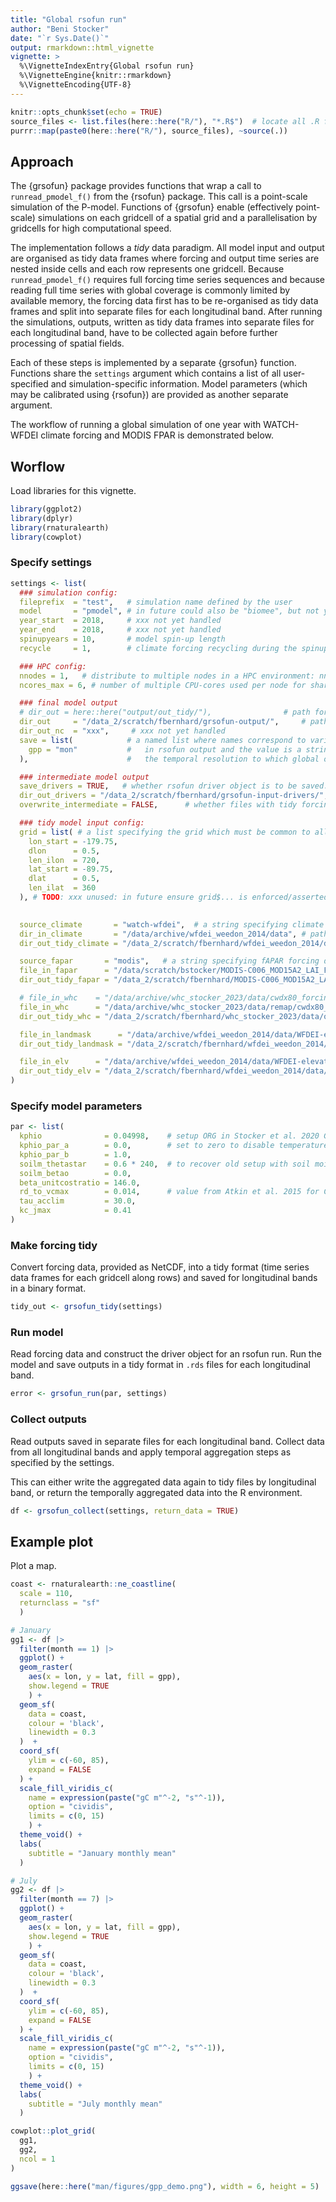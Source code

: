 ```yaml
---
title: "Global rsofun run"
author: "Beni Stocker"
date: "`r Sys.Date()`"
output: rmarkdown::html_vignette
vignette: >
  %\VignetteIndexEntry{Global rsofun run}
  %\VignetteEngine{knitr::rmarkdown}
  %\VignetteEncoding{UTF-8}
---
```


```r
knitr::opts_chunk$set(echo = TRUE)
source_files <- list.files(here::here("R/"), "*.R$")  # locate all .R files
purrr::map(paste0(here::here("R/"), source_files), ~source(.)) 
```

## Approach

The {grsofun} package provides functions that wrap a call to `runread_pmodel_f()` from the {rsofun} package. This call is a point-scale simulation of the P-model. Functions of {grsofun} enable (effectively point-scale) simulations on each gridcell of a spatial grid and a parallelisation by gridcells for high computational speed. 

The implementation follows a *tidy* data paradigm. All model input and output are organised as tidy data frames where forcing and output time series are nested inside cells and each row represents one gridcell. Because `runread_pmodel_f()` requires full forcing time series sequences and because reading full time series with global coverage is commonly limited by available memory, the forcing data first has to be re-organised as tidy data frames and split into separate files for each longitudinal band. After running the simulations, outputs, written as tidy data frames into separate files for each longitudinal band, have to be collected again before further processing of spatial fields. 

Each of these steps is implemented by a separate {grsofun} function. Functions share the `settings` argument which contains a list of all user-specified and simulation-specific information. Model parameters (which may be calibrated using {rsofun}) are provided as another separate argument.

The workflow of running a global simulation of one year with WATCH-WFDEI climate forcing and MODIS FPAR is demonstrated below.

## Worflow

Load libraries for this vignette.
```r
library(ggplot2)
library(dplyr)
library(rnaturalearth)
library(cowplot)
```

### Specify settings

```r
settings <- list(
  ### simulation config:
  fileprefix  = "test",   # simulation name defined by the user
  model       = "pmodel", # in future could also be "biomee", but not yet implemented
  year_start  = 2018,     # xxx not yet handled
  year_end    = 2018,     # xxx not yet handled
  spinupyears = 10,       # model spin-up length
  recycle     = 1,        # climate forcing recycling during the spinup

  ### HPC config:
  nnodes = 1,   # distribute to multiple nodes in a HPC environment: nnodes=1 no distribution, otherwise nnodes number of nodes to use in a HPC cluster setup to use (e.g. UBELIX) - xxx not yet implemented"
  ncores_max = 6, # number of multiple CPU-cores used per node for shared-memory parallel programming (e.g. with models like OpenMP)"

  ### final model output
  # dir_out = here::here("output/out_tidy/"),                # path for tidy model output
  dir_out     = "/data_2/scratch/fbernhard/grsofun-output/",     # path for tidy model output
  dir_out_nc  = "xxx",     # xxx not yet handled
  save = list(            # a named list where names correspond to variable names
    gpp = "mon"           #   in rsofun output and the value is a string specifying
  ),                      #   the temporal resolution to which global output is to be aggregated.

  ### intermediate model output
  save_drivers = TRUE,   # whether rsofun driver object is to be saved. Uses additional disk space but substantially speeds up grsofun_run().
  dir_out_drivers = "/data_2/scratch/fbernhard/grsofun-input-drivers/",  # If a path is provided rsofun driver object is to be saved. Uses additional disk space but substantially speeds up grsofun_run(). If dir_out_drivers is 'NA' driver object are not stored.
  overwrite_intermediate = FALSE,      # whether files with tidy forcing data and drivers are to be overwritten. If false, reads files if available instead of re-creating them.

  ### tidy model input config:
  grid = list( # a list specifying the grid which must be common to all forcing data
    lon_start = -179.75,
    dlon      = 0.5,
    len_ilon  = 720,
    lat_start = -89.75,
    dlat      = 0.5,
    len_ilat  = 360
  ), # TODO: xxx unused: in future ensure grid$... is enforced/asserted

  
  source_climate       = "watch-wfdei",  # a string specifying climate forcing dataset-specific variables
  dir_in_climate       = "/data/archive/wfdei_weedon_2014/data", # path to where climate forcing data is located
  dir_out_tidy_climate = "/data_2/scratch/fbernhard/wfdei_weedon_2014/data/out_tidy/",  # path to where tidy climate forcing data is to be written

  source_fapar       = "modis",   # a string specifying fAPAR forcing dataset-specific variables
  file_in_fapar      = "/data/scratch/bstocker/MODIS-C006_MOD15A2_LAI_FPAR_zmaw/MODIS-C006_MOD15A2__LAI_FPAR__LPDAAC__GLOBAL_0.5degree__UHAM-ICDC__2000_2018__MON__fv0.02.nc",  # path to where fAPAR forcing data is located
  dir_out_tidy_fapar = "/data_2/scratch/fbernhard/MODIS-C006_MOD15A2_LAI_FPAR_zmaw/data/out_tidy/",  # path to where tidy fAPAR forcing data is to be written

  # file_in_whc    = "/data/archive/whc_stocker_2023/data/cwdx80_forcing.nc",
  file_in_whc      = "/data/archive/whc_stocker_2023/data/remap/cwdx80_forcing_0.5degbil.nc",
  dir_out_tidy_whc = "/data_2/scratch/fbernhard/whc_stocker_2023/data/out_tidy_cwdx80_forcing/", # path to where tidy  root zone storage capacity forcing data is to be written

  file_in_landmask      = "/data/archive/wfdei_weedon_2014/data/WFDEI-elevation.nc",        # path to where land mask data is located
  dir_out_tidy_landmask = "/data_2/scratch/fbernhard/wfdei_weedon_2014/data/out_tidy_WFDEI-elevation/", # path to where tidy land mask data is to be written

  file_in_elv      = "/data/archive/wfdei_weedon_2014/data/WFDEI-elevation.nc",        # path to where elevation data is located
  dir_out_tidy_elv = "/data_2/scratch/fbernhard/wfdei_weedon_2014/data/out_tidy_WFDEI-elevation/" # path to where tidy elevation data is to be written
)
```

### Specify model parameters

```r
par <- list(
  kphio              = 0.04998,    # setup ORG in Stocker et al. 2020 GMD
  kphio_par_a        = 0.0,        # set to zero to disable temperature-dependence of kphio
  kphio_par_b        = 1.0,
  soilm_thetastar    = 0.6 * 240,  # to recover old setup with soil moisture stress
  soilm_betao        = 0.0,
  beta_unitcostratio = 146.0,
  rd_to_vcmax        = 0.014,      # value from Atkin et al. 2015 for C3 herbaceous
  tau_acclim         = 30.0,
  kc_jmax            = 0.41
)
```

### Make forcing tidy

Convert forcing data, provided as NetCDF, into a tidy format (time series data frames for each gridcell along rows) and saved for longitudinal bands in a binary format.

```r
tidy_out <- grsofun_tidy(settings)
```

### Run model

Read forcing data and construct the driver object for an rsofun run. Run the model and save outputs in a tidy format in `.rds` files for each longitudinal band.

```r
error <- grsofun_run(par, settings)
```

### Collect outputs

Read outputs saved in separate files for each longitudinal band. Collect data from all longitudinal bands and apply temporal aggregation steps as specified by the settings.

This can either write the aggregated data again to tidy files by longitudinal band, or return the temporally aggregated data into the R environment.

```r
df <- grsofun_collect(settings, return_data = TRUE)
```

## Example plot

Plot a map.
```r
coast <- rnaturalearth::ne_coastline(
  scale = 110, 
  returnclass = "sf"
  )

# January
gg1 <- df |> 
  filter(month == 1) |> 
  ggplot() +
  geom_raster(
    aes(x = lon, y = lat, fill = gpp),
    show.legend = TRUE
    ) +
  geom_sf(
    data = coast,
    colour = 'black',
    linewidth = 0.3
  )  +
  coord_sf(
    ylim = c(-60, 85),
    expand = FALSE
  ) +
  scale_fill_viridis_c(
    name = expression(paste("gC m"^-2, "s"^-1)),
    option = "cividis",
    limits = c(0, 15)
    ) +
  theme_void() +
  labs(
    subtitle = "January monthly mean"
  )

# July
gg2 <- df |> 
  filter(month == 7) |> 
  ggplot() +
  geom_raster(
    aes(x = lon, y = lat, fill = gpp),
    show.legend = TRUE
    ) +
  geom_sf(
    data = coast,
    colour = 'black',
    linewidth = 0.3
  )  +
  coord_sf(
    ylim = c(-60, 85),
    expand = FALSE
  ) +
  scale_fill_viridis_c(
    name = expression(paste("gC m"^-2, "s"^-1)),
    option = "cividis",
    limits = c(0, 15)
    ) +
  theme_void() +
  labs(
    subtitle = "July monthly mean"
  )

cowplot::plot_grid(
  gg1, 
  gg2,
  ncol = 1
)

ggsave(here::here("man/figures/gpp_demo.png"), width = 6, height = 5)
```
